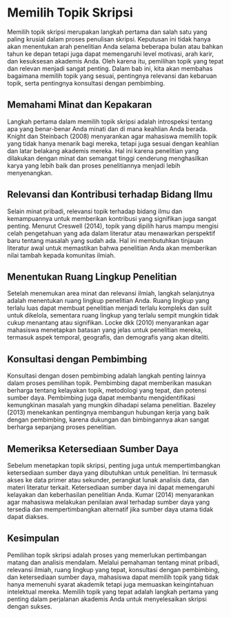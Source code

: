 # Memilih Topik Skripsi

Memilih topik skripsi merupakan langkah pertama dan salah satu yang paling krusial dalam proses penulisan skripsi. Keputusan ini tidak hanya akan menentukan arah penelitian Anda selama beberapa bulan atau bahkan tahun ke depan tetapi juga dapat memengaruhi level motivasi, arah karir, dan kesuksesan akademis Anda. Oleh karena itu, pemilihan topik yang tepat dan relevan menjadi sangat penting. Dalam bab ini, kita akan membahas bagaimana memilih topik yang sesuai, pentingnya relevansi dan kebaruan topik, serta pentingnya konsultasi dengan pembimbing.

## Memahami Minat dan Kepakaran

Langkah pertama dalam memilih topik skripsi adalah introspeksi tentang apa yang benar-benar Anda minati dan di mana keahlian Anda berada. Knight dan Steinbach (2008) menyarankan agar mahasiswa memilih topik yang tidak hanya menarik bagi mereka, tetapi juga sesuai dengan keahlian dan latar belakang akademis mereka. Hal ini karena penelitian yang dilakukan dengan minat dan semangat tinggi cenderung menghasilkan karya yang lebih baik dan proses penelitiannya menjadi lebih menyenangkan.

## Relevansi dan Kontribusi terhadap Bidang Ilmu

Selain minat pribadi, relevansi topik terhadap bidang ilmu dan kemampuannya untuk memberikan kontribusi yang signifikan juga sangat penting. Menurut Creswell (2014), topik yang dipilih harus mampu mengisi celah pengetahuan yang ada dalam literatur atau menawarkan perspektif baru tentang masalah yang sudah ada. Hal ini membutuhkan tinjauan literatur awal untuk memastikan bahwa penelitian Anda akan memberikan nilai tambah kepada komunitas ilmiah.

## Menentukan Ruang Lingkup Penelitian

Setelah menemukan area minat dan relevansi ilmiah, langkah selanjutnya adalah menentukan ruang lingkup penelitian Anda. Ruang lingkup yang terlalu luas dapat membuat penelitian menjadi terlalu kompleks dan sulit untuk dikelola, sementara ruang lingkup yang terlalu sempit mungkin tidak cukup menantang atau signifikan. Locke dkk (2010) menyarankan agar mahasiswa menetapkan batasan yang jelas untuk penelitian mereka, termasuk aspek temporal, geografis, dan demografis yang akan diteliti.

## Konsultasi dengan Pembimbing

Konsultasi dengan dosen pembimbing adalah langkah penting lainnya dalam proses pemilihan topik. Pembimbing dapat memberikan masukan berharga tentang kelayakan topik, metodologi yang tepat, dan potensi sumber daya. Pembimbing juga dapat membantu mengidentifikasi kemungkinan masalah yang mungkin dihadapi selama penelitian. Bazeley (2013) menekankan pentingnya membangun hubungan kerja yang baik dengan pembimbing, karena dukungan dan bimbingannya akan sangat berharga sepanjang proses penelitian.

## Memeriksa Ketersediaan Sumber Daya

Sebelum menetapkan topik skripsi, penting juga untuk mempertimbangkan ketersediaan sumber daya yang dibutuhkan untuk penelitian. Ini termasuk akses ke data primer atau sekunder, perangkat lunak analisis data, dan materi literatur terkait. Ketersediaan sumber daya ini dapat memengaruhi kelayakan dan keberhasilan penelitian Anda. Kumar (2014) menyarankan agar mahasiswa melakukan penilaian awal terhadap sumber daya yang tersedia dan mempertimbangkan alternatif jika sumber daya utama tidak dapat diakses.

## Kesimpulan {.unnumbered}

Pemilihan topik skripsi adalah proses yang memerlukan pertimbangan matang dan analisis mendalam. Melalui pemahaman tentang minat pribadi, relevansi ilmiah, ruang lingkup yang tepat, konsultasi dengan pembimbing, dan ketersediaan sumber daya, mahasiswa dapat memilih topik yang tidak hanya memenuhi syarat akademik tetapi juga memuaskan keingintahuan intelektual mereka. Memilih topik yang tepat adalah langkah pertama yang penting dalam perjalanan akademis Anda untuk menyelesaikan skripsi dengan sukses.
